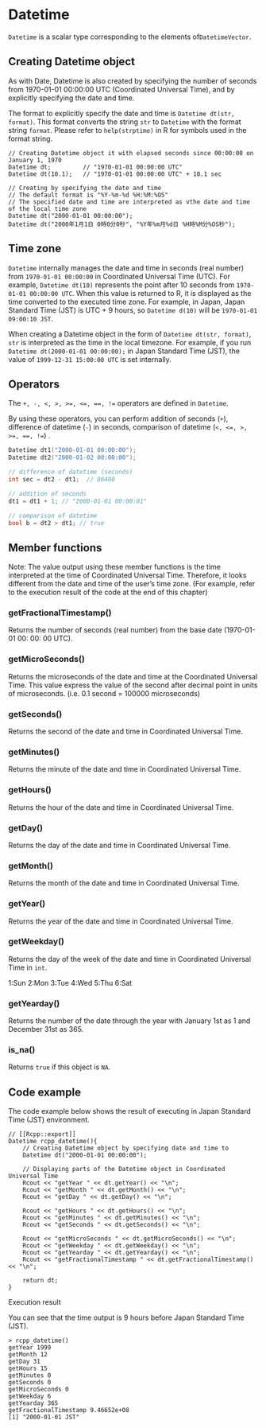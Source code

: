 # Datetime

`Datetime` is a scalar type corresponding to the elements of` DatetimeVector`.

## Creating Datetime object

As with Date, Datetime is also created by specifying the number of seconds from 1970-01-01 00:00:00 UTC (Coordinated Universal Time), and by explicitly specifying the date and time.

The format to explicitly specify the date and time is `Datetime dt(str, format)`. This format converts the string `str` to `Datetime` with the format string `format`. Please refer to `help(strptime)` in R for symbols used in the format string.

```
// Creating Datetime object it with elapsed seconds since 00:00:00 on January 1, 1970
Datetime dt;         // "1970-01-01 00:00:00 UTC"
Datetime dt(10.1);   // "1970-01-01 00:00:00 UTC" + 10.1 sec

// Creating by specifying the date and time
// The default format is "%Y-%m-%d %H:%M:%OS"
// The specified date and time are interpreted as vthe date and time of the local time zone
Datetime dt("2000-01-01 00:00:00");
Datetime dt("2000年1月1日 0時0分0秒", "%Y年%m月%d日 %H時%M分%OS秒");
```

## Time zone

`Datetime` internally manages the date and time in seconds (real number) from `1970-01-01 00:00:00` in Coordinated Universal Time (UTC). For example, `Datetime dt(10)` represents the point after 10 seconds from `1970-01-01 00:00:00 UTC`. When this value is returned to R, it is displayed as the time converted to the executed time zone. For example, in Japan, Japan Standard Time (JST) is UTC + 9 hours, so `Datetime d(10)` will be `1970-01-01 09:00:10 JST`.

When creating a Datetime object in the form of `Datetime dt(str, format)`, `str` is interpreted as the time in the local timezone. For example, if you run `Datetime dt(2000-01-01 00:00:00);` in Japan Standard Time (JST), the value of `1999-12-31 15:00:00 UTC` is set internally.


## Operators

The `+, -, <, >, >=, <=, ==, !=` operators are defined in `Datetime`.

By using these operators, you can perform addition of seconds (`+`), difference of datetime (`-`) in seconds, comparison of datetime (`<, <=, >, >=, ==, !=`) .

```cpp
Datetime dt1("2000-01-01 00:00:00");
Datetime dt2("2000-01-02 00:00:00");

// difference of datetime (seconds)
int sec = dt2 - dt1;  // 86400

// addition of seconds
dt1 = dt1 + 1; // "2000-01-01 00:00:01"

// comparison of datetime
bool b = dt2 > dt1; // true
```


## Member functions

Note: The value output using these member functions is the time interpreted at the time of Coordinated Universal Time. Therefore, it looks different from the date and time of the user's time zone. (For example, refer to the execution result of the code at the end of this chapter)

### getFractionalTimestamp()

Returns the number of seconds (real number) from the base date (1970-01-01 00: 00: 00 UTC).

### getMicroSeconds()

Returns the microseconds of the date and time at the Coordinated Universal Time. This value express the value of the second after decimal point in units of microseconds. (i.e. 0.1 second = 100000 microseconds)

### getSeconds()

Returns the second of the date and time in Coordinated Universal Time.

### getMinutes()

Returns the minute of the date and time in Coordinated Universal Time.


### getHours()

Returns the hour of the date and time in Coordinated Universal Time.

### getDay()

Returns the day of the date and time in Coordinated Universal Time.

### getMonth()

Returns the month of the date and time in Coordinated Universal Time.

### getYear()

Returns the year of the date and time in Coordinated Universal Time.

### getWeekday()

Returns the day of the week of the date and time in Coordinated Universal Time in `int`.

1:Sun 2:Mon 3:Tue 4:Wed 5:Thu 6:Sat

### getYearday()

Returns the number of the date through the year with January 1st as 1 and December 31st as 365.

### is_na()

Returns `true` if this object is `NA`.


## Code example

The code example below shows the result of executing in Japan Standard Time (JST) environment.


```
// [[Rcpp::export]]
Datetime rcpp_datetime(){
    // Creating Datetime object by specifying date and time to
    Datetime dt("2000-01-01 00:00:00");

    // Displaying parts of the Datetime object in Coordinated Universal Time
    Rcout << "getYear " << dt.getYear() << "\n";
    Rcout << "getMonth " << dt.getMonth() << "\n";
    Rcout << "getDay " << dt.getDay() << "\n";

    Rcout << "getHours " << dt.getHours() << "\n";
    Rcout << "getMinutes " << dt.getMinutes() << "\n";
    Rcout << "getSeconds " << dt.getSeconds() << "\n";

    Rcout << "getMicroSeconds " << dt.getMicroSeconds() << "\n";
    Rcout << "getWeekday " << dt.getWeekday() << "\n";
    Rcout << "getYearday " << dt.getYearday() << "\n";
    Rcout << "getFractionalTimestamp " << dt.getFractionalTimestamp() << "\n";

    return dt;
}
```

Execution result

You can see that the time output is 9 hours before Japan Standard Time (JST).


```
> rcpp_datetime()
getYear 1999
getMonth 12
getDay 31
getHours 15
getMinutes 0
getSeconds 0
getMicroSeconds 0
getWeekday 6
getYearday 365
getFractionalTimestamp 9.46652e+08
[1] "2000-01-01 JST"
```
